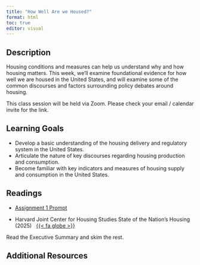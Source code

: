 ```yaml
---
title: "How Well Are we Housed?"
format: html
toc: true
editor: visual
---
```


## Description

Housing conditions and measures can help us understand why and how housing matters. This week, we'll examine foundational evidence for how well we are housed in the United States, and will examine some of the common discourses and factors surrounding policy debates around housing.

This class session will be held via Zoom. Please check your email / calendar invite for the link.

## Learning Goals

-   Develop a basic understanding of the housing delivery and regulatory system in the United States.
-   Articulate the nature of key discourses regarding housing production and consumption.
-   Become familiar with key indicators and measures of housing supply and consumption in the United States.

## Readings

-   [Assignment 1 Prompt](../assignments/01_intersection.qmd)

-   Harvard Joint Center for Housing Studies State of the Nation's Housing (2025)   [{{< fa globe >}}](https://www.jchs.harvard.edu/sites/default/files/reports/files/Harvard_JCHS_The_State_of_the_Nations_Housing_2025.pdf)

Read the Executive Summary and skim the rest.

## Additional Resources

